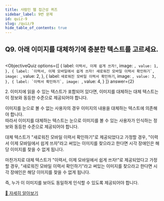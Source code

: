 ```yaml
---
title: 사람인 웹 접근성 퀴즈
sidebar_label: 9번 문제
id: quiz-9
slug: /quiz/9
hide_table_of_contents: true
---
```


## Q9. 아래 이미지를 대체하기에 충분한 텍스트를 고르세요.


<FigureBox>
  <img src={useBaseUrl("/img/a11y/quiz-alt-img.png")} alt="" />
</FigureBox>


<ObjectiveQuiz
  options={[
    {
      label: `이력서, 이제 쉽게 쓰자!`,
      image: ``,
      value: 1,
    },
    {
      label: `이력서, 이제 모바일에서 쉽게 쓰자! 새로워진 모바일 이력서 확인하기`,
      image: ``,
      value: 2,
    },
    {
      label: `새로워진 모바일 이력서 확인하기`,
      image: ``,
      value: 3,
    },
    {
      label: `이력서 확인하기`,
      image: ``,
      value: 4,
    }
  ]}
  answer={2}
>
  <Correct>
    <p>
      2. 이미지에 읽을 수 있는 텍스트가 포함되어 있다면, 이미지를 대체하는 대체 텍스트는 
      이 정보와 동등한 수준으로 제공되어야 합니다.
    </p>
  </Correct>
  <p>
    이미지를 눈으로 볼 수 없는 사용자의 경우 이미지의 내용을 대체하는 텍스트에 의존해야 합니다. <br />
    따라서 이미지를 대체하는 텍스트는 눈으로 이미지를 볼 수 있는 사용자가 인식하는 정보와
    동등한 수준으로 제공되어야 합니다.
  </p>
  <p>
    대체 텍스트가 "새로워진 모바일 이력서 확인하기"로 제공되었다고 가정할 경우, 
    "이력서 이제 모바일에서 쉽게 쓰자"라고 써있는 이미지를 찾으라고 한다면 시각 장애인은
    해당 이미지를 찾을 수 없게 됩니다.
  </p>
  <p>
    마찬가지로 대체 텍스트가 "이력서, 이제 모바일에서 쉽게 쓰자!"로 제공되었다고 가정할 경우, 
    "새로워진 모바일 이력서 확인하기"라고 써있는 이미지를 찾으라고 한다면 시각 장애인은
    해당 이미지를 찾을 수 없게 됩니다.
  </p>
  <p>
    즉, 누가 이 이미지를 보아도 동일하게 인식할 수 있도록 제공되어야 합니다.
  </p>
  <a href="https://sri-fe1.notion.site/5f6acd4e3e224f3e9dc163b29f6e863d">
  🔎 자세히 알아보기
  </a>  
</ObjectiveQuiz>